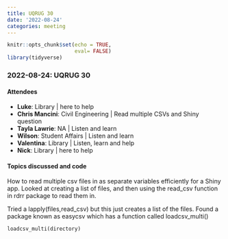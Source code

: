 ```yaml
---
title: UQRUG 30
date: '2022-08-24'
categories: meeting
---
```


```r
knitr::opts_chunk$set(echo = TRUE,
                      eval= FALSE)
library(tidyverse)

```

### 2022-08-24: UQRUG 30

#### Attendees

* **Luke**: Library | here to help
* **Chris Mancini**: Civil Engineering | Read multiple CSVs and Shiny question
* **Tayla Lawrie**: NA | Listen and learn
* **Wilson**: Student Affairs | Listen and learn
* **Valentina**: Library | Listen, learn and help
* **Nick**: Library | here to help



#### Topics discussed and code

How to read multiple csv files in as separate variables efficiently for a Shiny app.
Looked at creating a list of files, and then using the read_csv function in rdrr package to read them in.

Tried a lapply(files,read_csv) but this just creates a list of the files.
Found a package known as easycsv which has a function called loadcsv_multi()

```
loadcsv_multi(directory)
```


